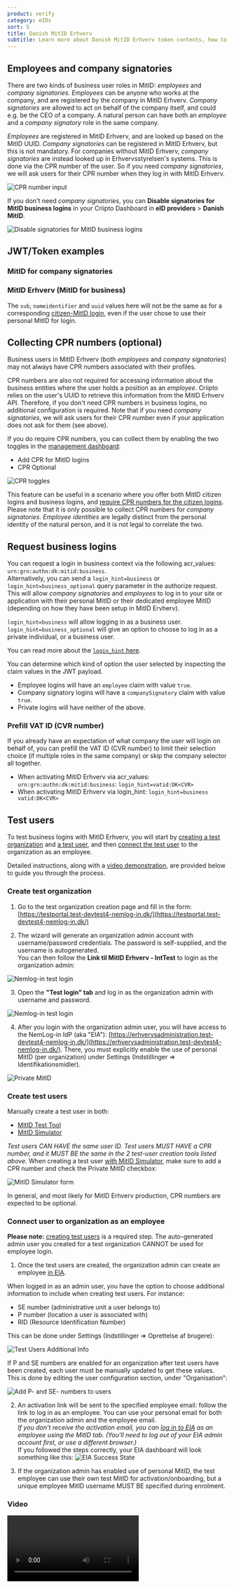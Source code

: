 ```yaml
---
product: verify
category: eIDs
sort: 5
title: Danish MitID Erhverv
subtitle: Learn more about Danish MitID Erhverv token contents, how to request business logins and how to create test users.
---
```



## Employees and company signatories
There are two kinds of business user roles in MitID: _employees_ and _company signatories_.
_Employees_ can be anyone who works at the company, and are registered by the company in MitID Erhverv.
_Company signatories_ are allowed to act on behalf of the company itself, and could e.g. be the CEO of a company.
A natural person can have both an _employee_ and a _company signatory_ role in the same company.

_Employees_ are registered in MitID Erhverv, and are looked up based on the MitID UUID.
_Company signatories_ can be registered in MitID Erhverv, but this is not mandatory.
For companies without MitID Erhverv, _company signatories_ are instead looked up in Erhvervsstyrelsen's systems.
This is done via the CPR number of the user.
So if you need _company signatories_, we will ask users for their CPR number when they log in with MitID Erhverv.

![CPR number input](/images/mitid-erhverv-cpr-input.png)

If you don't need _company signatories_, you can **Disable signatories for MitID business logins** in your Criipto Dashboard in **eID providers** > **Danish MitID**.

![Disable signatories for MitID business logins](/images/mitid-erhverv-disable-signatories-for-MitID-business-logins.png)

## JWT/Token examples

### MitID for company signatories

<DanishMitIDCompanySignatoryJwtSnippet />

### MitID Erhverv (MitID for business)

<DanishMitIDErhvervJwtSnippet />

The `sub`, `nameidentifier` and `uuid` values here will not be the same as for a corresponding [citizen-MitID login](/verify/e-ids/danish-mitid/#jwttoken-examples-mitid-citizen), even if the user chose to use their personal MitID for login.

## Collecting CPR numbers (optional)

Business users in MitID Erhverv (both _employees_ and _company signatories_) may not always have CPR numbers associated with their profiles.

CPR numbers are also not required for accessing information about the business entities where the user holds a position as an _employee_.
Criipto relies on the user's UUID to retrieve this information from the MitID Erhverv API.
Therefore, if you don't need CPR numbers in business logins, no additional configuration is required.
Note that if you need _company signatories_, we will ask users for their CPR number even if your application does not ask for them (see above).

If you do require CPR numbers, you can collect them by enabling the two toggles in the [management dashboard](https://dashboard.criipto.com/providers/DK_MITID):
- Add CPR for MitID logins
- CPR Optional

![CPR toggles](./images/mitid-erhverv-CPR-toggle-dashboard.png)

This feature can be useful in a scenario where you offer both MitID citizen logins and business logins, and [require CPR numbers for the citizen logins](/verify/e-ids/danish-mitid/#collecting-cpr-numbers).
Please note that it is only possible to collect CPR numbers for _company signatories_.
_Employee identities_ are legally distinct from the personal identity of the natural person, and it is not legal to correlate the two.

## Request business logins

You can request a login in business context via the following acr_values: `urn:grn:authn:dk:mitid:business`.  
Alternatively, you can send a `login_hint=business` or `login_hint=business_optional` query parameter in the authorize request.  
This will allow *company signatories* and *employees* to log in to your site or application with their personal MitID or their dedicated employee MitID (depending on how they have been setup in MitID Ervherv).

`login_hint=business` will allow logging in as a business user.  
`login_hint=business_optional` will give an option to choose to log in as a private individual, or a business user. 

You can read more about the [`login_hint` here](/verify/getting-started/oidc-intro/#the-loginhint-parameter).

You can determine which kind of option the user selected by inspecting the claim values in the JWT payload.
- Employee logins will have an `employee` claim with value `true`.
- Company signatory logins will have a `companySignatory` claim with value `true`.
- Private logins will have neither of the above.

### Prefill VAT ID (CVR number)

If you already have an expectation of what company the user will login on behalf of, you can prefill the VAT ID (CVR number)
to limit their selection choice (if multiple roles in the same company) or skip the company selector all together.

- When activating MitID Erhverv via acr_values: `urn:grn:authn:dk:mitid:business`: `login_hint=vatid:DK<CVR>`
- When activating MitID Erhverv via login_hint: `login_hint=business vatid:DK<CVR>`

## Test users

To test business logins with MitID Erhverv, you will start by [creating a test organization](/verify/e-ids/danish-mitid-erhverv/#create-test-organization) and [a test user](/verify/e-ids/danish-mitid-erhverv/#create-test-users), and then [connect the test user](/verify/e-ids/danish-mitid-erhverv/#connect-user-to-organization-as-an-employee) to the organization as an employee.

Detailed instructions, along with a [video demonstration](#video), are provided below to guide you through the process.

### Create test organization

1. Go to the test organization creation page and fill in the form: [https://testportal.test-devtest4-nemlog-in.dk/](https://testportal.test-devtest4-nemlog-in.dk/)

2. The wizard will generate an organization admin account with username/password credentials. The password is self-supplied, and the username is autogenerated.  
You can then follow the **Link til MitID Erhverv - IntTest** to login as the organization admin: 

![Nemlog-in test login](./images/mitid-erhverv-organization-created.png)

3. Open the **"Test login" tab** and log in as the organization admin with username and password. 

![Nemlog-in test login](./images/mitid-erhverv-nemlog-in.png)

4. After you login with the organization admin user, you will have access to the NemLog-in IdP (aka "EIA"): [https://erhvervsadministration.test-devtest4-nemlog-in.dk/](https://erhvervsadministration.test-devtest4-nemlog-in.dk/). There, you must explicitly enable the use of personal MitID (per organization) under Settings (Indstillinger => Identifikationsmidler).

![Private MitID](./images/mitid-erhverv-privat.png)

### Create test users

Manually create a test user in both:
- <a href="https://pp.mitid.dk/test-tool/frontend/#/create-identity" target="_blank">MitID Test Tool</a>
- <a href="https://mitidsimulator.test-devtest4-nemlog-in.dk/Home/Create" target="_blank">MitID Simulator</a>

*Test users CAN HAVE the same user ID.*
*Test users MUST HAVE a CPR number, and it MUST BE the same in the 2 test-user creation tools listed above.*
When creating a test user <a href="https://mitidsimulator.test-devtest4-nemlog-in.dk/Home/Create" target="_blank">with MitID Simulator</a>, make sure to add a CPR number and check the Private MitID checkbox:

![MitID Simulator form](./images/mitid-erhverv-cpr.png)

<Highlight icon="info">

In general, and most likely for MitID Erhverv production, CPR numbers are expected to be optional.

</Highlight>

### Connect user to organization as an employee

**Please note:** [creating test users](/verify/e-ids/danish-mitid-erhverv/#create-test-users) is a required step. The auto-generated admin user you created for a test organization CANNOT be used for employee login.

1. Once the test users are created, the organization admin can create an employee <a href="https://erhvervsadministration.test-devtest4-nemlog-in.dk/" target="_blank">in EIA</a>.

<Highlight icon="info">

When logged in as an admin user, you have the option to choose additional information to include when creating test users. For instance:

- SE number (administrative unit a user belongs to)
- P number (location a user is associated with)
- RID (Resource Identification Number)

This can be done under Settings (Indstillinger => Oprettelse af brugere):

![Test Users Additional Info](./images/mitid-erhverv-test-user-additional-info.png)

If P and SE numbers are enabled for an organization after test users have been created, each user must be manually updated to get these values.  
This is done by editing the user configuration section, under "Organisation":

![Add P- and SE- numbers to users](./images/danish-mitid-erhverv-userconfig.png)

</Highlight>

2. An activation link will be sent to the specified employee email: follow the link to log in as an employee. You can use your personal email for both the organization admin and the employee email.  
_If you don't receive the activation email, you can <a href="https://erhvervsadministration.devtest4-nemlog-in.dk" target="_blank">log in to EIA</a> as an employee using the MitID tab. (You'll need to log out of your EIA admin account first, or use a different browser.)_  
If you followed the steps correctly, your EIA dashboard will look something like this:
![EIA Success State](./images/mitid-erhverv-eia-success-state.png)

3. If the organization admin has enabled use of personal MitID, the test employee can use their own test MitID for activation/onboarding, but a unique employee MitID username MUST BE specified during enrolment.

### Video

<video controls>
  <source src="https://www.criipto.com/hubfs/MitID%20Erhverv%20Test%20Users%20Video/test_user_mitid_erhverv.mp4" type="video/mp4" />
</video>
